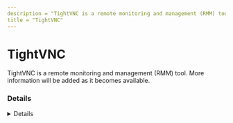 ```yaml
---
description = "TightVNC is a remote monitoring and management (RMM) tool. More information will be added as it becomes available."
title = "TightVNC"
---
```




# TightVNC

TightVNC is a remote monitoring and management (RMM) tool. More information will be added as it becomes available.

### Details
<Details author={""}
         category={""}
         created={""}
         website={""}
         lastModified={"2/14/2024"}
         privileges={""}
         free={ false }
         verification={ false }
/>

#### Installation Paths
<Card code={ ["tvnviewer.exe", "TightVNCViewerPortable*.exe", "tvnserver.exe"] }/>





### Forensic Artifacts




#### Network Artifacts
<EuiSpacer size="xl"/>
<NetworkArtifactsTable data={ [{"Description": "Known remote domains", "Domains": ["user_managed", "tightvnc.com"], "Ports": []}] }/>




### Detections
- Detects potential network activity of TightVNC RMM tool
  - [Sigma Rule](https://github.com/magicsword-io/LOLRMM/blob/main/detections/sigma/tightvnc_network_sigma.yml)
- Detects potential processes activity of TightVNC RMM tool
  - [Sigma Rule](https://github.com/magicsword-io/LOLRMM/blob/main/detections/sigma/tightvnc_processes_sigma.yml)

### References
- [https://www.tightvnc.com/doc/win/TightVNC_for_Windows-Installation_and_Getting_Started.pdf](https://www.tightvnc.com/doc/win/TightVNC_for_Windows-Installation_and_Getting_Started.pdf)

